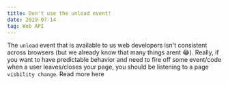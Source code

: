```yaml
---
title: Don't use the unload event!
date: 2019-07-14
tag: Web API
---
```


The `unload` event that is available to us web developers isn't consistent across browsers (but we already know that many things arent 😂).
Really, if you want to have predictable behavior and need to fire off some event/code when a user leaves/closes your page,
you should be listening to a page `visbility change`. <TextLink href="https://developers.google.com/web/updates/2018/07/page-lifecycle-api#the-unload-event">Read more here</TextLink>
